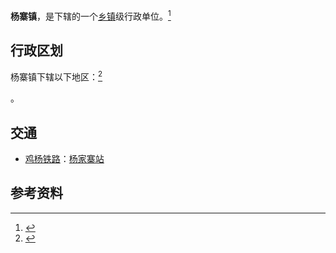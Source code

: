 {{中国乡级行政区|42/13/81/101/000}}

'''杨寨镇'''，是{{PRC admin/fullname|42/13/81/101/000|3}}下辖的一个[[乡镇|乡镇]]级行政单位。<ref>{{PRC admin/ref sgc|{{PRC admin/parent|42/13/81/101/000}}}}</ref>

== 行政区划 ==

杨寨镇下辖以下地区：<ref>{{PRC admin/ref sgc|42/13/81/101/000}}</ref>

{{PRC admin/children|42/13/81/101/000}}。

== 交通 ==
* {{rint|cn|rail}}[[鸡杨铁路|鸡杨铁路]]：[[杨家寨站|杨家寨站]]

== 参考资料 ==
{{reflist}}

{{PRC admin/navcat|42/13/81/101/000}}